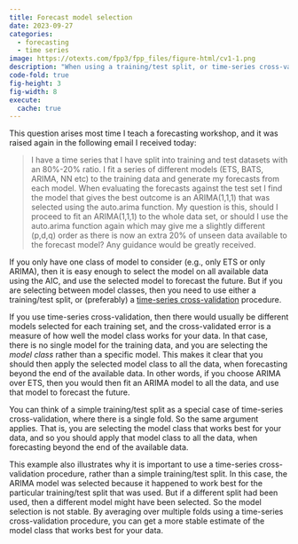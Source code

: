 ```yaml
---
title: Forecast model selection
date: 2023-09-27
categories:
  - forecasting
  - time series
image: https://otexts.com/fpp3/fpp_files/figure-html/cv1-1.png
description: "When using a training/test split, or time-series cross-validation, are you choosing a specific model or a model class?"
code-fold: true
fig-height: 3
fig-width: 8
execute:
  cache: true
---
```


This question arises most time I teach a forecasting workshop, and it was raised again in the following email I received today:


> I have a time series that I have split into training and test datasets with an 80%-20% ratio.  I fit a series of different models (ETS, BATS, ARIMA, NN etc) to the training data and generate my forecasts from each model.  When evaluating the forecasts against the test set I find the model that gives the best outcome is an ARIMA(1,1,1) that was selected using the auto.arima function.  My question is this, should I proceed to fit an ARIMA(1,1,1) to the whole data set, or should I use the auto.arima function again which may give me a slightly different (p,d,q) order as there is now an extra 20% of unseen data available to the forecast model?  Any guidance would be greatly received.

If you only have one class of model to consider (e.g., only ETS or only ARIMA), then it is easy enough to select the model on all available data using the AIC, and use the selected model to forecast the future. But if you are selecting between model classes, then you need to use either a training/test split, or (preferably) a [time-series cross-validation](https://otexts.com/fpp3/tscv.html) procedure.

If you use time-series cross-validation, then there would usually be different models selected for each training set, and the cross-validated error is a measure of how well the model class works for your data. In that case, there is no single model for the training data, and you are selecting the *model class* rather than a specific model. This makes it clear that you should then apply the selected model class to all the data, when forecasting beyond the end of the available data. In other words, if you choose ARIMA over ETS, then you would then fit an ARIMA model to all the data, and use that model to forecast the future.

You can think of a simple training/test split as a special case of time-series cross-validation, where there is a single fold. So the same argument applies. That is, you are selecting the model class that works best for your data, and so you should apply that model class to all the data, when forecasting beyond the end of the available data.

This example also illustrates why it is important to use a time-series cross-validation procedure, rather than a simple training/test split. In this case, the ARIMA model was selected because it happened to work best for the particular training/test split that was used. But if a different split had been used, then a different model might have been selected. So the model selection is not stable. By averaging over multiple folds using a time-series cross-validation procedure, you can get a more stable estimate of the model class that works best for your data.
